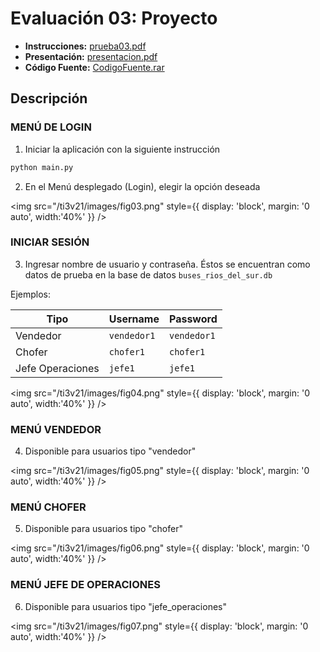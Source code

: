
# Evaluación 03: Proyecto

- **Instrucciones:** <a href="/ti3v21/docs/prueba03.pdf" target="_blank" rel="noopener noreferrer" className={styles.link}>prueba03.pdf</a>
- **Presentación:** <a href="/ti3v21/docs/presentacion.pdf" target="_blank" rel="noopener noreferrer" className={styles.link}>presentacion.pdf</a>
- **Código Fuente:** <a href="/ti3v21/data/CodigoFuente.rar" target="_blank" rel="noopener noreferrer" className={styles.link}>CodigoFuente.rar</a>

## Descripción

### MENÚ DE LOGIN

1. Iniciar la aplicación con la siguiente instrucción

```sh
python main.py
```

2. En el Menú desplegado (Login), elegir la opción deseada

<img 
    src="/ti3v21/images/fig03.png"
    style={{ display: 'block', margin: '0 auto', width:'40%' }} 
/>

### INICIAR SESIÓN

3. Ingresar nombre de usuario y contraseña. Éstos se encuentran como datos de prueba en la base de datos `buses_rios_del_sur.db`

Ejemplos:

|Tipo|Username|Password|
|---|---|---|
|Vendedor|`vendedor1`|`vendedor1`|
|Chofer|`chofer1`|`chofer1`|
|Jefe Operaciones|`jefe1`|`jefe1`|

<img 
    src="/ti3v21/images/fig04.png"
    style={{ display: 'block', margin: '0 auto', width:'40%' }} 
/>

### MENÚ VENDEDOR

4. Disponible para usuarios tipo "vendedor"

<img 
    src="/ti3v21/images/fig05.png"
    style={{ display: 'block', margin: '0 auto', width:'40%' }} 
/>

### MENÚ CHOFER

5. Disponible para usuarios tipo "chofer"

<img 
    src="/ti3v21/images/fig06.png"
    style={{ display: 'block', margin: '0 auto', width:'40%' }} 
/>

### MENÚ JEFE DE OPERACIONES

6. Disponible para usuarios tipo "jefe_operaciones"

<img 
    src="/ti3v21/images/fig07.png"
    style={{ display: 'block', margin: '0 auto', width:'40%' }} 
/>